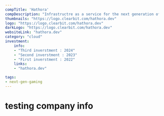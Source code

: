 ---
compTitle: 'Hathora'
compDescription: "Infrastructre as a service for the next generation of gaming" 
thumbnails: "https://logo.clearbit.com/hathora.dev"
logo: "https://logo.clearbit.com/hathora.dev"
darkLogo: "https://logo.clearbit.com/hathora.dev"
websiteLink: "hathora.dev"
category: "cloud"
investment:
    info: 
    - "Third inverstment : 2024"
    - "Second inverstment : 2023"
    - "First inverstment : 2022"
    links:
    - "hathora.dev"

tags:
- next-gen-gaming
---

# testing company info
